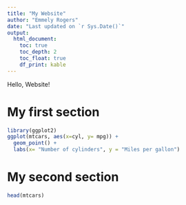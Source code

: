 ```yaml
---
title: "My Website"
author: "Emmely Rogers"
date: "Last updated on `r Sys.Date()`"
output:
  html_document:
    toc: true
    toc_depth: 2
    toc_float: true
    df_print: kable
---
```


<!--
Comments in HTML are like this! 
-->


Hello, Website!

# My first section

```r
library(ggplot2)
ggplot(mtcars, aes(x=cyl, y= mpg)) +
  geom_point() +
  labs(x= "Number of cylinders", y = "Miles per gallon")
```


# My second section

```r
head(mtcars)
```
